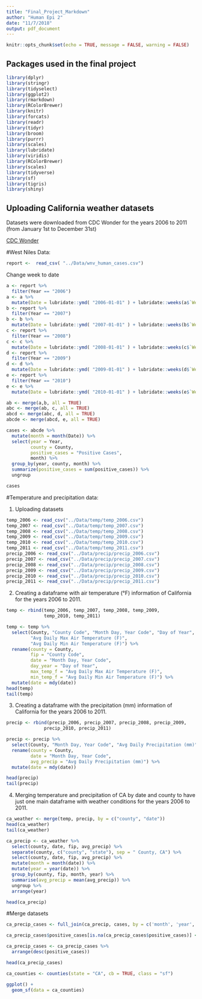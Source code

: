 ```yaml
---
title: "Final_Project_Markdown"
author: "Human Epi 2"
date: "11/7/2018"
output: pdf_document
---
```


```r
knitr::opts_chunk$set(echo = TRUE, message = FALSE, warning = FALSE)
```

## Packages used in the final project
```r
library(dplyr)
library(stringr)
library(tidyselect)
library(ggplot2)
library(rmarkdown)
library(RColorBrewer)
library(knitr)
library(forcats)
library(readr)
library(tidyr)
library(broom)
library(purrr)
library(scales)
library(lubridate)
library(viridis)
library(RColorBrewer)
library(scales)
library(tidyverse)
library(sf)
library(tigris)
library(shiny)
```

## Uploading California weather datasets 

Datasets were downloaded from CDC Wonder for the years 2006 to 2011 (from January 1st to December 31st)

[CDC Wonder](https://wonder.cdc.gov/)

#West Niles Data:

```r
report <-  read_csv( "../Data/wnv_human_cases.csv")
```

Change week to date

```r

a <- report %>%
  filter(Year == "2006") 
a <- a %>% 
  mutate(Date = lubridate::ymd( "2006-01-01" ) + lubridate::weeks(a$`Week Reported` - 1 ))
b <- report %>%
  filter(Year == "2007")
b <- b %>% 
  mutate(Date = lubridate::ymd( "2007-01-01" ) + lubridate::weeks(b$`Week Reported` - 1 ))
c <- report %>%
  filter(Year == "2008")
c <- c %>% 
  mutate(Date = lubridate::ymd( "2008-01-01" ) + lubridate::weeks(c$`Week Reported` - 1 ))
d <- report %>%
  filter(Year == "2009")
d <- d %>% 
  mutate(Date = lubridate::ymd( "2009-01-01" ) + lubridate::weeks(d$`Week Reported` - 1 ))
e <- report %>%
  filter(Year == "2010")
e <- e %>% 
  mutate(Date = lubridate::ymd( "2010-01-01" ) + lubridate::weeks(e$`Week Reported` - 1 ))

ab <- merge(a,b, all = TRUE)
abc <- merge(ab, c, all = TRUE)
abcd <- merge(abc, d, all = TRUE)
abcde <- merge(abcd, e, all = TRUE)
```

```r
cases <- abcde %>% 
  mutate(month = month(Date)) %>% 
  select(year = Year, 
         county = County, 
         positive_cases = "Positive Cases",
         month) %>% 
  group_by(year, county, month) %>% 
  summarize(positive_cases = sum(positive_cases)) %>% 
  ungroup

cases  
```

#Temperature and precipitation data: 

1. Uploading datasets

```r
temp_2006 <- read_csv("../Data/temp/temp_2006.csv")
temp_2007 <- read_csv("../Data/temp/temp_2007.csv")
temp_2008 <- read_csv("../Data/temp/temp_2008.csv")
temp_2009 <- read_csv("../Data/temp/temp_2009.csv")
temp_2010 <- read_csv("../Data/temp/temp_2010.csv")
temp_2011 <- read_csv("../Data/temp/temp_2011.csv")
precip_2006 <- read_csv("../Data/precip/precip_2006.csv")
precip_2007 <- read_csv("../Data/precip/precip_2007.csv")
precip_2008 <- read_csv("../Data/precip/precip_2008.csv")
precip_2009 <- read_csv("../Data/precip/precip_2009.csv")
precip_2010 <- read_csv("../Data/precip/precip_2010.csv")
precip_2011 <- read_csv("../Data/precip/precip_2011.csv")

```

2. Creating a dataframe with air temperature (°F) information of California for the years 2006 to 2011.

```r

temp <- rbind(temp_2006, temp_2007, temp_2008, temp_2009, 
              temp_2010, temp_2011)

temp <- temp %>% 
  select(County, "County Code", "Month Day, Year Code", "Day of Year", 
         "Avg Daily Max Air Temperature (F)", 
         "Avg Daily Min Air Temperature (F)") %>% 
  rename(county = County,
         fip = "County Code",
         date = "Month Day, Year Code",
         day_year = "Day of Year",
         max_temp_f = "Avg Daily Max Air Temperature (F)",
         min_temp_f = "Avg Daily Min Air Temperature (F)") %>% 
  mutate(date = mdy(date))
head(temp)
tail(temp)
```

3. Creating a dataframe with the precipitation (mm) information of California for the years 2006 to 2011.

```r

precip <- rbind(precip_2006, precip_2007, precip_2008, precip_2009, 
              precip_2010, precip_2011)

precip <- precip %>%
  select(County, "Month Day, Year Code", "Avg Daily Precipitation (mm)")%>%
  rename(county = County,
         date = "Month Day, Year Code",
         avg_precip = "Avg Daily Precipitation (mm)") %>% 
  mutate(date = mdy(date))

head(precip)
tail(precip)
```

4. Merging temperature and precipitation of CA by date and county to have just one main dataframe with weather conditions for the years 2006 to 2011.

```r

ca_weather <- merge(temp, precip, by = c("county", "date"))
head(ca_weather)
tail(ca_weather)

```

```r

ca_precip <- ca_weather %>% 
  select(county, date, fip, avg_precip) %>% 
  separate(county, c("county", "state"), sep = " County, CA") %>% 
  select(county, date, fip, avg_precip) %>% 
  mutate(month = month(date)) %>% 
  mutate(year = year(date)) %>% 
  group_by(county, fip, month, year) %>% 
  summarise(avg_precip = mean(avg_precip)) %>% 
  ungroup %>% 
  arrange(year)

head(ca_precip) 

```

#Merge datasets

```r

ca_precip_cases <- full_join(ca_precip, cases, by = c('month', 'year', 'county'))

ca_precip_cases$positive_cases[is.na(ca_precip_cases$positive_cases)] <- 0

ca_precip_cases <- ca_precip_cases %>% 
  arrange(desc(positive_cases))

head(ca_precip_cases)
```

```r

ca_counties <- counties(state = "CA", cb = TRUE, class = "sf")

ggplot() + 
  geom_sf(data = ca_counties)

```


